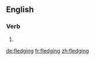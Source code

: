 ==English==

===Verb===
{{head|en}}

# {{present participle of|fledge|lang=en}}

[[de:fledging]]
[[fr:fledging]]
[[zh:fledging]]
